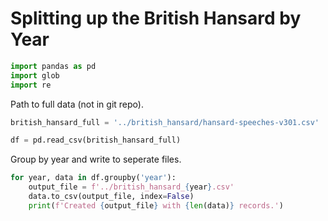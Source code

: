 # Splitting up the British Hansard by Year

```python
import pandas as pd
import glob
import re
```

Path to full data (not in git repo).

```python
british_hansard_full = '../british_hansard/hansard-speeches-v301.csv'
```


```python
df = pd.read_csv(british_hansard_full)
```

Group by year and write to seperate files.

```python
for year, data in df.groupby('year'):
    output_file = f'../british_hansard_{year}.csv'
    data.to_csv(output_file, index=False)
    print(f'Created {output_file} with {len(data)} records.')
```





<!--

To read in specific years:

```python
def load_british_hansard(years=None):
    # Define the pattern to find the files
    pattern = re.compile(r'british_hansard_(\d{4})\.csv')

    # Get all files matching the pattern in the current directory
    all_files = glob.glob('british_hansard_*.csv')

    # If no years are provided, load all years
    if years is None:
        files_to_load = all_files
    else:
        # Flatten the years list if it includes ranges
        flat_years = []
        for year in years:
            if isinstance(year, int):
                flat_years.append(year)
            elif isinstance(year, str) and '-' in year:
                start, end = map(int, year.split('-'))
                flat_years.extend(range(start, end + 1))
            else:
                raise ValueError(f"Invalid year format: {year}")

        # Filter files that match the provided years
        files_to_load = [file for file in all_files if int(pattern.search(file).group(1)) in flat_years]

    # Load and concatenate the files into a single DataFrame
    df_list = [pd.read_csv(file, low_memory=False) for file in files_to_load]
    combined_df = pd.concat(df_list, ignore_index=True)

    # Reset the index and return the combined DataFrame
    combined_df.reset_index(drop=True, inplace=True)
    return combined_df
```

We can load all years by default.

```python
df_all = load_british_hansard()
df_all.info()
```

Or work with specific years (including ranges of years).

```python
# Load specific years
df_selected = load_british_hansard(years=[2012, 2013, '2017-2020'])
df_selected.info()
```

In this case, let's work with data from 2016-2020.

```python
bh1620 = load_british_hansard(years=['2016-2020'])
bh1620.info()
```


```python
bh1620['year'].min(), bh1620['year'].max()
```
 -->
